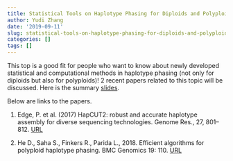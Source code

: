 ```yaml
---
title: Statistical Tools on Haplotype Phasing for Diploids and Polyploids
author: Yudi Zhang
date: '2019-09-11'
slug: statistical-tools-on-haplotype-phasing-for-diploids-and-polyploids
categories: []
tags: []
---
```


This top is a good fit for people who want to know about newly developed statistical and computational methods in haplotype phasing (not only for diploids but also for polyploids)! 2 recent papers related to this topic will be discussed. Here is the summary [slides](/slides/Hap_Phasing.pdf).

Below are links to the papers.

1. Edge, P. et al. (2017) HapCUT2: robust and accurate haplotype assembly for diverse sequencing technologies. Genome Res., 27, 801–812. [URL](https://genome.cshlp.org/content/27/5/801.full.pdf)

2. He D., Saha S., Finkers R., Parida L., 2018. Efficient algorithms for polyploid haplotype phasing. BMC Genomics 19: 110. [URL](https://bmcgenomics.biomedcentral.com/articles/10.1186/s12864-018-4464-9)
